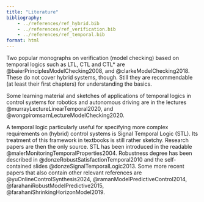 ```yaml
---
title: "Literature"
bibliography: 
    - ../references/ref_hybrid.bib
    - ../references/ref_verification.bib
    - ../references/ref_temporal.bib
format: html
---
```


Two popular monographs on verification (model checking) based on temporal logics such as LTL, CTL and CTL* are @baierPrinciplesModelChecking2008, and @clarkeModelChecking2018. These do not cover hybrid systems, though. Still they are recommendable (at least their first chapters) for understanding the basics.

Some learning material and sketches of applications of temporal logics in control systems for robotics and autonomous driving are in the lectures @murrayLectureLinearTemporal2020, and @wongpiromsarnLectureModelChecking2020.

A temporal logic particularly useful for specifying more complex requirements on (hybrid) control systems is Signal Temporal Logic (STL). Its treatment of this framework in textbooks is still rather sketchy. Research papers are then the only source. STL has been introduced in the readable @malerMonitoringTemporalProperties2004. Robustness degree has been described in @donzeRobustSatisfactionTemporal2010 and the self-contained slides @donzeSignalTemporalLogic2013. Some more recent papers that also contain other relevant references are @yuOnlineControlSynthesis2024, @ramanModelPredictiveControl2014, @farahaniRobustModelPredictive2015, @farahaniShrinkingHorizonModel2019.